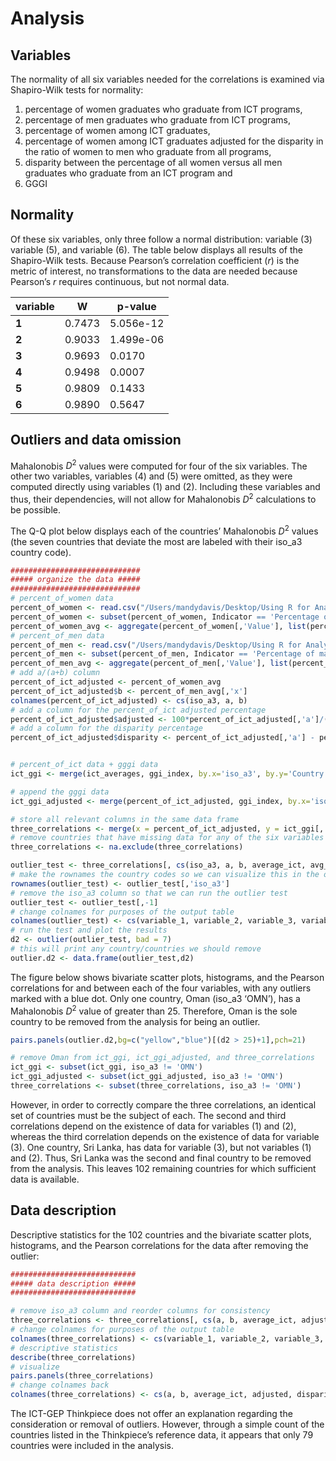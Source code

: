 # Analysis

## Variables
The normality of all six variables needed for the correlations is examined via Shapiro-Wilk tests for normality: 

1. percentage of women graduates who graduate from ICT programs, 
2. percentage of men graduates who graduate from ICT programs, 
3. percentage of women among ICT graduates, 
4. percentage of women among ICT graduates adjusted for the disparity in the ratio of women to men who graduate from all programs,
5. disparity between the percentage of all women versus all men graduates who graduate from an ICT program and 
6. GGGI 

## Normality
Of these six variables, only three follow a normal distribution: variable (3) variable (5), and  variable (6). The table below displays all results of the Shapiro-Wilk tests. Because Pearson's correlation coefficient (*r*) is the metric of interest, no transformations to the data are needed because Pearson's *r* requires continuous, but not normal data.  

variable        | W             | p-value      |
----------------| --------------|--------------|
**1**           | 0.7473        | 5.056e-12    |
**2**           | 0.9033        | 1.499e-06    |
**3**           | 0.9693        | 0.0170       |
**4**           | 0.9498        | 0.0007       |
**5**           | 0.9809        | 0.1433       |
**6**           | 0.9890        | 0.5647       |

## Outliers and data omission
Mahalonobis $D^{2}$ values were computed for four of the six variables. The other two variables, variables (4) and (5) were omitted, as they were computed directly using variables (1) and (2). Including these variables and thus, their dependencies, will not allow for Mahalonobis $D^{2}$ calculations to be possible.

The Q-Q plot below displays each of the countries' Mahalonobis $D^{2}$ values (the seven countries that deviate the most are labeled with their iso_a3 country code). 

``` r
#############################
##### organize the data #####
#############################
# percent_of_women data
percent_of_women <- read.csv("/Users/mandydavis/Desktop/Using R for Analysis/percent_of_women.csv", header = TRUE)
percent_of_women <- subset(percent_of_women, Indicator == 'Percentage of female graduates from tertiary education graduating from Information and Communication Technologies programmes, female (%)')
percent_of_women_avg <- aggregate(percent_of_women[,'Value'], list(percent_of_women$LOCATION), mean)
# percent_of_men data
percent_of_men <- read.csv("/Users/mandydavis/Desktop/Using R for Analysis/percent_of_men.csv", header = TRUE)
percent_of_men <- subset(percent_of_men, Indicator == 'Percentage of male graduates from tertiary education graduating from Information and Communication Technologies programmes, male (%)')
percent_of_men_avg <- aggregate(percent_of_men[,'Value'], list(percent_of_men$LOCATION), mean)
# add a/(a+b) column
percent_of_ict_adjusted <- percent_of_women_avg
percent_of_ict_adjusted$b <- percent_of_men_avg[,'x']
colnames(percent_of_ict_adjusted) <- cs(iso_a3, a, b)
# add a column for the percent_of_ict adjusted percentage
percent_of_ict_adjusted$adjusted <- 100*percent_of_ict_adjusted[,'a']/(percent_of_ict_adjusted[,'a']+percent_of_ict_adjusted[,'b'])
# add a column for the disparity percentage
percent_of_ict_adjusted$disparity <- percent_of_ict_adjusted[,'a'] - percent_of_ict_adjusted[,'b']


# percent_of_ict data + gggi data
ict_ggi <- merge(ict_averages, ggi_index, by.x='iso_a3', by.y='Country.ISO3')

# append the gggi data
ict_ggi_adjusted <- merge(percent_of_ict_adjusted, ggi_index, by.x='iso_a3', by.y='Country.ISO3')

# store all relevant columns in the same data frame
three_correlations <- merge(x = percent_of_ict_adjusted, y = ict_ggi[, c('iso_a3', 'average_ict','avg_ggi')], by = 'iso_a3')
# remove countries that have missing data for any of the six variables
three_correlations <- na.exclude(three_correlations)

outlier_test <- three_correlations[, cs(iso_a3, a, b, average_ict, avg_ggi)]
# make the rownames the country codes so we can visualize this in the output plot
rownames(outlier_test) <- outlier_test[,'iso_a3']
# remove the iso_a3 column so that we can run the outlier test
outlier_test <- outlier_test[,-1]
# change colnames for purposes of the output table
colnames(outlier_test) <- cs(variable_1, variable_2, variable_3, variable_6)
# run the test and plot the results
d2 <- outlier(outlier_test, bad = 7)
# this will print any country/countries we should remove
outlier.d2 <- data.frame(outlier_test,d2)
```

The figure below shows bivariate scatter plots, histograms, and the Pearson correlations for and between each of the four variables, with any outliers marked with a blue dot. Only one country, Oman (iso_a3 'OMN'), has a Mahalonobis $D^{2}$ value of greater than 25. Therefore, Oman is the sole country to be removed from the analysis for being an outlier. 

```r
pairs.panels(outlier.d2,bg=c("yellow","blue")[(d2 > 25)+1],pch=21)

# remove Oman from ict_ggi, ict_ggi_adjusted, and three_correlations
ict_ggi <- subset(ict_ggi, iso_a3 != 'OMN')
ict_ggi_adjusted <- subset(ict_ggi_adjusted, iso_a3 != 'OMN')
three_correlations <- subset(three_correlations, iso_a3 != 'OMN')
```

However, in order to correctly compare the three correlations, an identical set of countries must be the subject of each. The second and third correlations depend on the existence of data for variables (1) and (2), whereas the third correlation depends on the existence of data for variable (3). One country, Sri Lanka, has data for variable (3), but not variables (1) and (2). Thus, Sri Lanka was the second and final country to be removed from the analysis. This leaves 102 remaining countries for which sufficient data is available. 

## Data description
Descriptive statistics for the 102 countries and the bivariate scatter plots, histograms, and the Pearson correlations for the data after removing the outlier:
``` r
############################
##### data description #####
############################

# remove iso_a3 column and reorder columns for consistency
three_correlations <- three_correlations[, cs(a, b, average_ict, adjusted, disparity, avg_ggi)]
# change colnames for purposes of the output table
colnames(three_correlations) <- cs(variable_1, variable_2, variable_3, variable_4, variable_5, variable_6)
# descriptive statistics
describe(three_correlations)
# visualize
pairs.panels(three_correlations)
# change colnames back 
colnames(three_correlations) <- cs(a, b, average_ict, adjusted, disparity, avg_ggi)
```

The ICT-GEP Thinkpiece does not offer an explanation regarding the consideration or removal of outliers. However, through a simple count of the countries listed in the Thinkpiece's reference data, it appears that only 79 countries were included in the analysis. 

